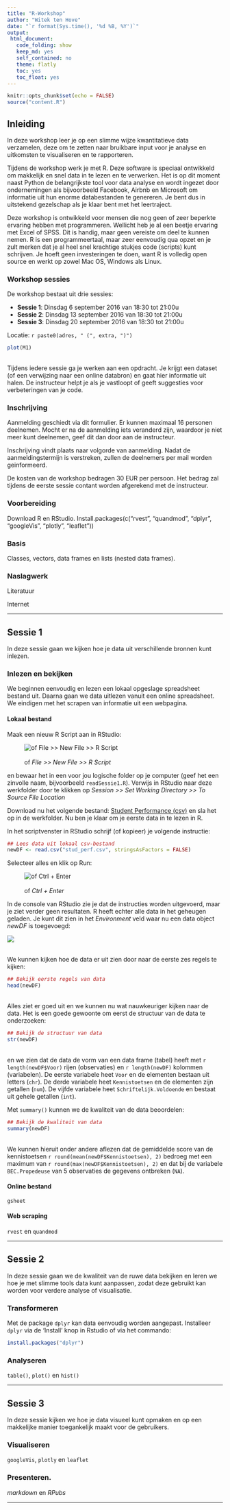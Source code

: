 ```yaml
---
title: "R-Workshop"
author: "Witek ten Hove"
date: "`r format(Sys.time(), '%d %B, %Y')`"
output:
 html_document:
   code_folding: show
   keep_md: yes
   self_contained: no
   theme: flatly
   toc: yes
   toc_float: yes
---
```

<script src="//maps.googleapis.com/maps/api/js?key=AIzaSyAfbzoFaFxwmdLDpzlwjku5kCcSgPLb33I" async="" defer="defer" type="text/javascript"></script>
```r
knitr::opts_chunk$set(echo = FALSE)
source("content.R")
```

## Inleiding

In deze workshop leer je op een slimme wijze kwantitatieve data verzamelen, deze om te zetten naar bruikbare input voor je analyse en uitkomsten te visualiseren en te rapporteren.

Tijdens de workshop werk je met R. Deze software is speciaal ontwikkeld om makkelijk en snel data in te lezen en te verwerken. Het is op dit moment naast Python de belangrijkste tool voor data analyse en wordt ingezet door ondernemingen als bijvoorbeeld Facebook, Airbnb en Microsoft om informatie uit hun enorme databestanden te genereren. Je bent dus in uitstekend gezelschap als je klaar bent met het leertraject.

Deze workshop is ontwikkeld voor mensen die nog geen of zeer beperkte ervaring hebben met programmeren. Wellicht heb je al een beetje ervaring met Excel of SPSS. Dit is handig, maar geen vereiste om deel te kunnen nemen. R is een programmeertaal, maar zeer eenvoudig qua opzet en je zult merken dat je al heel snel krachtige stukjes code (scripts) kunt schrijven. Je hoeft geen investeringen te doen, want R is volledig open source en werkt op zowel Mac OS, Windows als Linux.

### Workshop sessies
De workshop bestaat uit drie sessies:

* __Sessie 1__: Dinsdag 6 september 2016 van 18:30 tot 21:00u
* __Sessie 2__: Dinsdag 13 september 2016 van 18:30 tot 21:00u
* __Sessie 3__: Dinsdag 20 september 2016 van 18:30 tot 21:00u

Locatie: `r paste0(adres, " (", extra, ")")`

```r
plot(M1)
```
<br>
Tijdens iedere sessie ga je werken aan een opdracht. Je krijgt een dataset (of een verwijzing naar een online databron) en gaat hier informatie uit halen. De instructeur helpt je als je vastloopt of geeft suggesties voor verbeteringen van je code.

### Inschrijving
Aanmelding geschiedt via dit formulier. Er kunnen maximaal 16 personen deelnemen. Mocht er na de aanmelding iets veranderd zijn, waardoor je niet meer kunt deelnemen, geef dit dan door aan de instructeur.

Inschrijving vindt plaats naar volgorde van aanmelding. Nadat de aanmeldingstermijn is verstreken, zullen de deelnemers per mail worden geinformeerd.

De kosten van de workshop bedragen 30 EUR per persoon. Het bedrag zal tijdens de eerste sessie contant worden afgerekend met de instructeur.

### Voorbereiding
Download R en RStudio. Install.packages(c("rvest", "quandmod", "dplyr", "googleVis", "plotly", "leaflet"))

### Basis
Classes, vectors, data frames en lists (nested data frames).

### Naslagwerk
Literatuur

Internet

---

## Sessie 1

In deze sessie gaan we kijken hoe je data uit verschillende bronnen kunt inlezen.

### Inlezen en bekijken

We beginnen eenvoudig en lezen een lokaal opgeslage spreadsheet bestand uit. Daarna gaan we data uitlezen vanuit een online spreadsheet. We eindigen met het scrapen van informatie uit een webpagina.
<br>

#### Lokaal bestand

Maak een nieuw R Script aan in RStudio:

![<br>of _File >> New File >> R Script_](images/newfile.png)

en bewaar het in een voor jou logische folder op je computer (geef het een zinvolle naam, bijvoorbeeld `readSessie1.R`). Verwijs in RStudio naar deze werkfolder door te klikken op *Session >> Set Working Directory >> To Source File Location*

Download nu het volgende bestand: <a href="https://github.com/witusj/R-workshop/raw/gh-pages/datasets/sessie%201/stud_perf.csv" download>Student Performance (csv)</a> en sla het op in de werkfolder. Nu ben je klaar om je eerste data in te lezen in R.

In het scriptvenster in RStudio schrijf (of kopieer) je volgende instructie:
```r
## Lees data uit lokaal csv-bestand
newDF <- read.csv("stud_perf.csv", stringsAsFactors = FALSE)
```
Selecteer alles en klik op Run:

![<br>of _Ctrl + Enter_](images/run.png)

In de console van RStudio zie je dat de instructies worden uitgevoerd, maar je ziet verder geen resultaten. R heeft echter alle data in het geheugen geladen. Je kunt dit zien in het *Environment* veld waar nu een data object *newDF* is toegevoegd:

![](images/env.png)

<br>
We kunnen kijken hoe de data er uit zien door naar de eerste zes regels te kijken:

```r
## Bekijk eerste regels van data
head(newDF)
```

<br>
Alles ziet er goed uit en we kunnen nu wat nauwkeuriger kijken naar de data. Het is een goede gewoonte om eerst de structuur van de data te onderzoeken:

```r
## Bekijk de structuur van data
str(newDF)
```

<br>
en we zien dat de data de vorm van een data frame (tabel) heeft met `r length(newDF$Voor)` rijen (observaties) en `r length(newDF)` kolommen (variabelen). De eerste variabele heet `Voor` en de elementen bestaan uit letters (`chr`). De derde variabele heet `Kennistoetsen` en de elementen zijn getallen (`num`). De vijfde variabele heet `Schriftelijk.Voldoende` en bestaat uit gehele getallen (`int`).

Met `summary()` kunnen we de kwaliteit van de data beoordelen:

```r
## Bekijk de kwaliteit van data
summary(newDF)
```
<br>
We kunnen hieruit onder andere aflezen dat de gemiddelde score van de kennistoetsen `r round(mean(newDF$Kennistoetsen), 2)` bedroeg met een maximum van `r round(max(newDF$Kennistoetsen), 2)` en dat bij de variabele `BEC.Propedeuse` van 5 observaties de gegevens ontbreken (`NA`).


#### Online bestand
`gsheet`


#### Web scraping
`rvest` en `quandmod`

---

## Sessie 2

In deze sessie gaan we de kwaliteit van de ruwe data bekijken en leren we hoe je met slimme tools data kunt aanpassen, zodat deze gebruikt kan worden voor verdere analyse of visualisatie.

### Transformeren

Met de package `dplyr` kan data eenvoudig worden aangepast. Installeer `dplyr` via de 'Install' knop in Rstudio of via het commando:
```r
install.packages("dplyr")
```

### Analyseren
`table()`, `plot()` en `hist()`

---

## Sessie 3

In deze sessie kijken we hoe je data visueel kunt opmaken en op een makkelijke manier toegankelijk maakt voor de gebruikers.

### Visualiseren
`googleVis`, `plotly` en `leaflet`

### Presenteren.
*markdown* en *RPubs*



---
